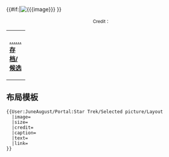 {{#if:{{{image}}}|[[Image:{{{image}}}|center]] }}
<center> <small>Credit：{{{credit}}}</small> </center>
{{{text}}}
{| class="noprint" width="100%"  border="0" style="padding: 0; margin: 0; background-color:transparent"
|-
| width="33%"| <div style="text-align:left;">'''[[User:JuneAugust/Portal:Star_Trek/Selected_picture|……存档/候选]]'''</div> ||
 <div style="text-align:right;margin-right:10px;margin-bottom:4px;">
'''[[{{{link}}}|更多……]]'''
 </div >
|}<noinclude>
== 布局模板 ==
<pre>
{{User:JuneAugust/Portal:Star Trek/Selected picture/Layout
  |image=
  |size=
  |credit=
  |caption=
  |text=
  |link=
}}
</pre>
</noinclude>
